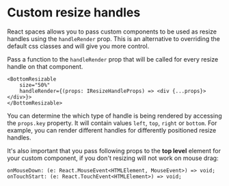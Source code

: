 
<CommonHeader />

<Meta title="React Spaces/Custom resize handles" />

# Custom resize handles

React spaces allows you to pass custom components to be used as resize handles using the `handleRender` prop. 
This is an alternative to overriding the default css classes and will give you more control.

Pass a function to the `handleRender` prop that will be called for every resize handle on that component. 

```tsx
<BottomResizable 
    size="50%" 
    handleRender={(props: IResizeHandleProps) => <div {...props}></div>}>
</BottomResizable>
```

You can determine the which type of handle is being rendered by accessing the `props.key` property. It will 
contain values `left`, `top`, `right` or `bottom`. For example, you can render different handles for differently 
positioned resize handles.

It's also important that you pass following props to the **top level** element for your custom component, if 
you don't resizing will not work on mouse drag:

```tsx
onMouseDown: (e: React.MouseEvent<HTMLElement, MouseEvent>) => void;
onTouchStart: (e: React.TouchEvent<HTMLElement>) => void;
```